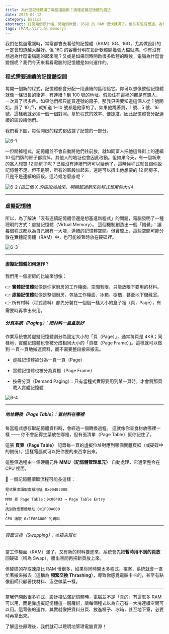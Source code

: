 ```yaml
---
title: 為什麼記憶體滿了電腦還能跑？搞懂虛擬記憶體的魔法
date: 2025-04-12
category: basics
abstract: 打開幾個設計檔、開幾個軟體，16GB 的 RAM 很快就滿了。但你有沒有想過，為什麼電腦還沒當機？甚至還能撐著跑？本篇文章將用簡單比喻帶你理解虛擬記憶體（Virtual Memory）的運作方式，從分頁系統、頁表、到交換機制（Swapping），讓你一窺作業系統如何偷偷幫你把資源用到極致。
tags: [RAM, Virtual memory]
---
```


我們在挑選電腦時，常常都會去看他的記憶體（RAM）8G、16G，尤其做設計的一定會知道越大越好。但 16G 的容量分明在設計軟體開幾張大檔就滿，你有沒有想過為什麼電腦跑的起來呢？又或是如果同時開啟很多軟體的時候，電腦為什麼會變慢呢？我們今天來看看電腦的記憶體是如何運作的。

### 程式需要連續的記憶體空間

每開一個新的程式，記憶體都會分配一段連續的區段給它。你可以想像整個記憶體就像一條很長的街道，有連續 1 到 100 號的地址。假設住在這裡的都是有錢人，一次買了很多戶。如果他們都只能買連號的房子，那我只需要知道這個人從 1 號開始，買了 10 戶，就知道 1~10 號都是他家的了。如果他跳著買，1 號、5 號、16 號，這樣我就必須一個一個對照。基於程式的效率、便捷度，因此記憶體會分配連續的區段給他們。

我們看下圖，每個開啟的程式都佔據了記憶的一部分。

![6-1](/images/post/6-1.png)

一但關掉程式，記憶體並不會自動將他們往前放，就如同富人把他這條街上的連續 10 個門牌的房子都賣掉，其他人的地址也會因此改動。但如果今天，有一個新來的富人想買 12 間房子呢？已經沒有連續門牌可以給他了，這時候程式就會跟你說記憶體不足。但不是啊，所有的區段加起來，還是可以擠出他想要的 12 間房子，只是不是連續的區段。這時候怎麼辦呢？

![6-2](/images/post/6-2.png)
_(這三個 X 的區段加給來，明顯超過新來的程式想用的大小)_

---

### 虛擬記憶體

所以，為了解決「沒有連續記憶體但還是想塞進新程式」的問題，電腦發明了一種聰明的方式：虛擬記憶體（Virtual Memory）。
這個機制創造出一個「錯覺」：讓每個程式都以為自己擁有一大塊、連續的記憶體空間。但實際上，這些空間可能分散在實體記憶體（RAM）中，也可能被暫時放在硬碟裡。

![6-3](/images/post/6-3.png)

---

#### 虛擬記憶體如何運作？

我們用一個廚房的比喻來想像：

👉 **實體記憶體**就像是你家廚房的工作檯面，空間有限，只能放眼下要用的材料。
👉 **虛擬記憶體**就像是整個廚房，包括工作檯面、冰箱、櫥櫃，甚至地下儲藏室。
👉 所有材料（程式資料）都先分裝在一個個一樣大小的盒子裡（頁，Page），有需要時再拿出來用。

##### 分頁系統（Paging）：把材料一盒盒放好

作業系統會將虛擬記憶體劃分為固定大小的「頁（Page）」，通常每頁是 4KB；同樣地，實體記憶體也會被分成相同大小的「頁框（Page Frame）」。這樣就可以做到 一頁一頁地搬運資料，而不需要整段搬來搬去。

- 虛擬記憶體被分為一頁一頁（Page）

- 實體記憶體也被分為頁框（Page Frame）

- 按需分頁（Demand Paging）：只有當程式實際要用到某一頁時，才會將那頁載入實體記憶體

![6-4](/images/post/6-4.png)

---

##### 地址轉換（Page Table）：查材料在哪裡

每當程式想存取記憶體資料時，會經過一個轉換過程。
這就像你查食材放哪裡一樣 —— 你不會記得生菜放在哪裡，但有張清單（Page Table）幫你記住了。

這張 **頁表（Page Table）** 記錄每一頁的虛擬位址對應到哪個實體頁框（或硬碟中的備份），這樣電腦就可以把你要的東西拿出來。

這整個過程由一個硬體元件 **MMU（記憶體管理單元）** 自動處理，它通常整合在 CPU 裡面。

🔁 一個記憶體讀取流程可能長這樣：

```
程式要求讀取虛擬地址 0x00403000
↓
MMU 查 Page Table：0x00403 → Page Table Entry
↓
找到對應實體地址 0x1F00A000
↓
CPU 讀取 0x1F00A000 的資料
```

---

###### 頁面交換（Swapping）：冰箱來幫忙

當工作檯面（RAM）滿了，又有新的材料要進來，系統會先把**暫時用不到的頁放**回硬碟（稱為 Swap），騰出空間再把新頁放上來。

但硬碟的存取速度比 RAM 慢很多，如果你同時開太多程式、檔案，系統就會一直忙著搬來搬去（這稱為 **頻繁交換 Thrashing**），導致你感覺電腦卡卡的，甚至有點像廚師只顧著找材料、沒空做菜一樣。

---

當我們開啟很多程式、設計檔佔滿記憶體時，電腦並不是「真的」有這麼多 RAM 可以用，而是靠虛擬記憶體這一層魔術，讓每個程式以為自己有一大塊連續空間可以用。這背後的運作，其實就像把資料分頁、放進櫃子、冰箱，甚至地下室，必要時再拿出來。

了解這些原理後，我們就可以聰明地管理電腦資源！